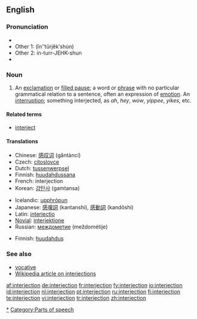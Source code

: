 {{wikipedia}}
==English==

===Pronunciation===
* {{IPA|/ˌɪn.tɝ.ˈʤɛk.ʃn̩/}}
*Other 1: (ĭnʺtûrjĕkʹshu̇n)
*Other 2: in-turr-JEHK-shun
* {{audio|en-us-interjection.ogg|Audio (US)}}

===Noun===
{{en-noun}}

# {{grammar}} An [[exclamation]] or [[filled pause]]; a word or [[phrase]] with no particular grammatical relation to a sentence, often an expression of [[emotion]].  An [[interruption]]; something interjected, as ''ah'', ''hey'', ''wow'', ''yippee'', ''yikes'', etc.

====Related terms====
*[[interject]]

====Translations====
{{trans-top|an exclamation or filled pause in grammar}}
*Chinese: [[感叹词]] (gǎntàncí)
*Czech: [[citoslovce]] {{n}}
*Dutch: [[tussenwerpsel]] {{n}}
*Finnish: [[huudahdussana]]
*French: interjection {{f}}
*Korean: [[감탄사]] (gamtansa)
{{trans-mid}}
*Icelandic: [[upphrópun]] {{f}}
*Japanese: [[感嘆詞]] (kantanshi), [[感動詞]] (kandōshi)
*Latin: [[interiectio]] {{f}}
*[[Novial]]: [[interjektione]]
*Russian: [[междометие]] (meždométije) {{n}}
{{trans-bottom}}

{{trans-top|an interruption}}
*Finnish: [[huudahdus]]
{{trans-mid}}
{{trans-bottom}}

===See also===
*[[vocative]]
*[[w:Interjection|Wikipedia article on interjections]]

[[Category:Interjections|*]]
[[Category:Parts of speech]]

[[af:interjection]]
[[de:interjection]]
[[fr:interjection]]
[[fy:interjection]]
[[io:interjection]]
[[id:interjection]]
[[nl:interjection]]
[[pt:interjection]]
[[ru:interjection]]
[[fi:interjection]]
[[te:interjection]]
[[vi:interjection]]
[[tr:interjection]]
[[zh:interjection]]
